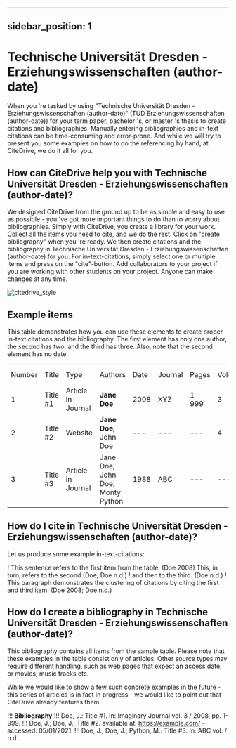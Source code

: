 
---
sidebar_position: 1
---

# Technische Universität Dresden - Erziehungswissenschaften (author-date)

When you 're tasked by using "Technische Universität Dresden - Erziehungswissenschaften (author-date)" (TUD Erziehungswissenschaften (author-date)) for your term paper, bachelor 's, or master 's thesis to create citations and bibliographies.
Manually entering bibliographies and in-text citations can be time-consuming and error-prone. And while we will try to present you some examples on how to do the referencing by hand, at CiteDrive, we do it all for you.

<!---
## About  Technische Universität Dresden - Erziehungswissenschaften (author-date)

* Title: Technische Universität Dresden - Erziehungswissenschaften (author-date)
* Short Title (Id): TUD Erziehungswissenschaften (author-date))
* Authors: Technische Universität Dresden - Erziehungswissenschaften (author-date)
* Download: Technische Universität Dresden - Erziehungswissenschaften (author-date)
 --->

## How can CiteDrive help you with Technische Universität Dresden - Erziehungswissenschaften (author-date)?

We designed CiteDrive from the ground up to be as simple and easy to use as possible - you 've got more important things to do than to worry about bibliographies. Simply with CiteDrive, you create a library for your work. Collect all the items you need to cite, and we do the rest. Click on "create bibliography" when you 're ready. We then create citations and the bibliography in Technische Universität Dresden - Erziehungswissenschaften (author-date) for you. For in-text-citations, simply select one or multiple items and press on the "cite"-button. Add collaborators to your project if you are working with other students on your project. Anyone can make changes at any time.


![citedrive_style](images/technische-universitat-dresden--erziehungswissenschaften-authordate.svg "Choose Technische Universität Dresden - Erziehungswissenschaften (author-date) in the CiteDrive App")


## Example items

This table demonstrates how you can use these elements to create proper in-text citations and the bibliography. The first element has only one author, the second has two, and the third has three. Also, note that the second element has no date.


<table>
  <tr>
   <td>Number
   </td>
   <td>Title
   </td>
   <td>Type
   </td>
   <td>Authors
   </td>
   <td>Date
   </td>
   <td>Journal
   </td>
   <td>Pages
   </td>
   <td>Volume
   </td>
   <td>Issue
   </td>
   <td>Access Date
   </td>
  </tr>
  <tr>
   <td>1
   </td>
   <td>Title #1
   </td>
   <td>Article in Journal
   </td>
   <td><strong>Jane Doe</strong>
   </td>
   <td>2008
   </td>
   <td>XYZ
   </td>
   <td>1-999
   </td>
   <td>3
   </td>
   <td>2
   </td>
   <td>--
   </td>
  </tr>
  <tr>
   <td>
2
   </td>
   <td>Title #2
   </td>
   <td>Website
   </td>
   <td><strong>Jane Doe, </strong>John Doe
   </td>
   <td>---
   </td>
   <td>---
   </td>
   <td>---
   </td>
   <td>4
   </td>
   <td>---
   </td>
   <td>2020-05-01
   </td>
  </tr>
  <tr>
   <td>3
   </td>
   <td>Title #3
   </td>
   <td>Article in Journal
   </td>
   <td>Jane Doe, John Doe, Monty Python
   </td>
   <td>1988
   </td>
   <td>ABC
   </td>
   <td>---
   </td>
   <td>---
   </td>
   <td>16
   </td>
   <td>---
   </td>
  </tr>
</table>



## How do I cite in  Technische Universität Dresden - Erziehungswissenschaften (author-date)?

Let us produce some example in-text-citations:

! This sentence refers to the first item from the table.  (Doe 2008) This, in turn, refers to the second  (Doe; Doe n.d.)
! and then to the third.   (Doe n.d.)
! This paragraph demonstrates the clustering of citations by citing the first and third item.  (Doe 2008; Doe n.d.)



## How do I create a bibliography in Technische Universität Dresden - Erziehungswissenschaften (author-date)?

This bibliography contains all items from the sample table. Please note that these examples in the table consist only of articles. Other source types may require different handling, such as web pages that expect an access date, or movies, music tracks etc.

While we would like to show a few such concrete examples in the future - this series of articles is in fact in progress - we would like to point out that CiteDrive already features them.


!!! **Bibliography**
!!! Doe, J.:  Title #1. In: Imaginary Journal vol.  3 / 2008, pp. 1–999.
!!! Doe, J.; Doe, J.: Title #2. available at: https://example.com/ - accessed: 05/01/2021.
!!! Doe, J.; Doe, J.; Python, M.:  Title #3. In: ABC vol.  / n.d..


```
        